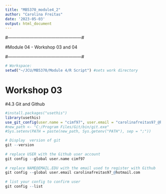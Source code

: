 ```yaml
---
title: "MB5370_module4_2"
author: "Carolina Freitas"
date: '2023-05-03'
output: html_document
---
```


#---------------------------------------------------#

#Module 04 - Workshop 03 and 04

#---------------------------------------------------#

```r
# Workspace:
setwd("~/JCU/MB5370/Module 4/R Script") #sets work directory
```

# Workshop 03

#4.3 Git and Github
```r
#install.packages("usethis")
library(usethis)
use_git_config(user.name = "cimf97", user.email = "carolinafreitas97_@hotmail.com")
#new_path <- "C:/Program Files/Git/bin/git.exe"
#Sys.setenv(PATH = paste(new_path, Sys.getenv("PATH"), sep = ";"))
```

```r
# Display  version of git
git --version
    
# replace USER with the Github user account
git config --global user.name cimf97
    
# replace NAME@EMAIL.EDU with the email used to register with Github
git config --global user.email carolinafreitas97_@hotmail.com
    
# list your config to confirm user
git config --list

```



